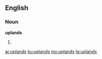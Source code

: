 ==English==

===Noun===
'''uplands'''

# {{plural of|upland}}

[[ar:uplands]]
[[ku:uplands]]
[[my:uplands]]
[[te:uplands]]